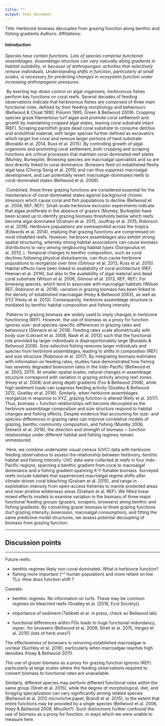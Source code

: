```yaml
---
title: ""
output: html_document
---
```


Title: Herbivore biomass decouples from grazing function along benthic and fishing gradients
Authors:
Affiliations:



#### Introduction

*Species have certain functions. Lots of species comprise functional assemblages. Assemblage structure can vary naturally along gradients in habitat suitability, or because of anthropongeic activities that selectively remove individuals. Understanding shifts in function, particularly at small scales, is necessary for predicting changes in ecosystem function under increasing anthropogenic pressures.*

​	By exerting top-down control on algal organisms, herbivorous fishes perform key functions on coral reefs. Several decades of feeding observations indicate that herbivorous fishes are comprised of three main functional roles, defined by their feeding morphology and behaviours (Bellwood & Choat 1990, Polunin 1995, Green & Bellwood 2009). Cropping species graze filamentous turf algae and promote coral settlement and growth by maintaining cropped algal states, leaving coral substrate intact (REF). Scraping parrotfish graze dead coral substrate to consume detritus and endolithial material, with larger species further defined as excavators which target live coral and remove larger portions of hard substrate (Bonaldo et al. 2014, Russ et al. 2015). By controlling growth of algal organisms and promoting coral settlement, both cropping and scraping functions are critical processes that maintain coral-dominated reef states (Mumby, Burkepile). Browsing species are macroalgal specialists and so are less directly linked to coral dominance. Browsers feed on established fleshy algal taxa (Chong-Seng et al. 2015) and can thus suppress macroalgal development, and can potentially revert macroalgal-dominated reefs to coral-dominated states (Bellwood et al. 2006). 

​	Combined, these three grazing functions are considered essential for the maintenance of coral-dominated states against background chronic stressors which cause coral and fish populations to decline (Bellwood et al. 2004, REF, REF). Small-scale herbivore exclusion experiments indicate that algae proliferate in the absence of grazers (Mumby, Burkepile) have been scaled up to identify grazing biomass thresholds below which reefs become algal dominated (Graham et al. 2015, Jouffray et al. 2015, Robinson et al. 2018). Herbivore populations are overexploited across the tropics (Edwards et al. 2014), implying that grazing functions are comprimised on most inhabited reefs. However, herbivore assemblages also exhibit strong spatial structuring, whereby strong habitat associations can cause biomass distributions to vary among neigbouring habitat types (Doropoulus et al. 2013, ). Temporal changes to benthic composition, such as coral declines following physical disturbances, can thus cause herbivore populations to reorganize over time (Gilmour et al. 2013, Russ et al. 2015). Habitat effects have been linked to availability of coral architecture (REF, Heenan et al. 2016), but also to the availability of algal material and dead coral substrate (Wilson et al. 2006, Gilmour et al. 2013, REF, REF). For browsing species, which tend to associate with macroalgal habitats (Wilson REF, Robinson et al. 2018), variation in grazing biomass has been linked to the density of established macroalgae (Hoey & Bellwood 20XX), as well as XYZ (Hoey et al. 2013). Consequently, herbivore assemblage structure is mediated by benthic habitat composition and fishing intensity. 

​	Patterns in grazing biomass are widely used to imply changes in herbivore functioning (REF). However, the use of biomass as a proxy for function ignores size- and species-specific differences in grazing rates and behaviours (Steneck et al. 2018).  Feeding rates scale allometrically with body size (Lokrant et al. 2008, Nash et al. 2013) such that the functional role provided by larger individuals is disproportionately large (Bonaldo & Bellwood 2008). Size-selective fishing removes larger individuals and species from herbivore assemblages, leading to shifts in composition (REF) and size structure (Robinson et al. 2017). By integrating biomass estimates with information on feeding rates, studies have demonstrated how fishing has severely degraded bioerosion rates in the Indo-Pacific (Bellwood et al. 2003, 2011). At smaller spatial scales, natural changes in assemblage structure correspond with variation in grazing activity among reef zones (Hoey et al. 2008) and along depth gradients (Fox & Bellwood 2008), while high sediment loads can suppress feeding activity (Goatley & Bellwood 2012, Goatley et al. 2016). Similarly, when herbivore assemblages reorganize in response to XYZ, grazing function is altered (Kelly et al. 2017). Thus, biomass ~ function relationships will become decoupled as the herbivore assemblage composition and size structure respond to habitat changes and fishing effects. Despite evidence that accounting for size- and species-differences in grazing rates can improve correlative models of grazing, benthic community composition, and fishing (Mumby 2006, Steneck et al. 2018), the direction and strength of biomass ~ function relationships under different habitat and fishing regimes remain unmeasured. 

​	Here, we combine underwater visual census (UVC) data with herbivore feeding observations to assess the relationship between herbivory, benthic habitat and fishing intensity. UVC data were collected at reefs in four Indo-Pacific regions, spanning a benthic gradient from coral to macroalgal dominance and a fishing gradient spanning X-Y fishable biomass. Surveyed reefs include habitats that experienced macroalgal regime shifts after climate-driven coral bleaching (Graham et al. 2015), and range in exploitation intensity from open-access fisheries to marine protected areas and near-pristine wilderness areas (Graham et al. REF). We fitted linear mixed effects models to examine variation in the biomass of three major functional feeding groups (grazers, scrapers, browsers) along benthic and fishing gradients. By converting grazer biomass to three grazing functions (turf grazing intensity, bioerosion, macroalgal consumption), and fitting the same predictive model structures, we assess potential decoupling of biomass from grazing function.







***

## Discussion points

***

Future reefs:

- benthic regimes likely non-coral dominated. What is herbivore function?
- fishing more important (^^ human population) and more reliant on low TLs. How does function shift ?

Caveats:

- benthic regimes. No information on turfs. These may be common regimes on bleached reefs (Goatley et al. (2016, Ecol Society)).

- importance of sediment (Tebbett et al. in press, check w/ Bellwood lab)

- functional differences within FGs leads to huge functional redundancy, espec. for browsers (Bellwood et al. 2009, Streit et al. 2015, Verges et al. 2015) (lots of herb ones?)

The effectiveness of browsers in removing established macroalgae is unclear (Suchley et al. 2016), particularly when macroalgae reaches high densities (Hoey & Bellwood 2011).

The use of grazer biomass as a proxy for grazing function ignores  (REF) particularly at large scales where the feeding observations required to convert biomass to functional rates are unavailable. 



Similarly, different species may perform different functional roles within the same group (Streit et al. 2015), while the degree of morphological, diet, and foraging specialization can vary significantly among related species (Bellwood et al. 2012 microniche paper, Brandl et al. 2015), to the extent that entire functions may be provided by a single species (Bellwood et al. 2006, Hoey & Bellwood 2009, Mouillot?). Such distinctions further confound the use of biomass as a proxy for function, in ways which we were unable to measure here.
